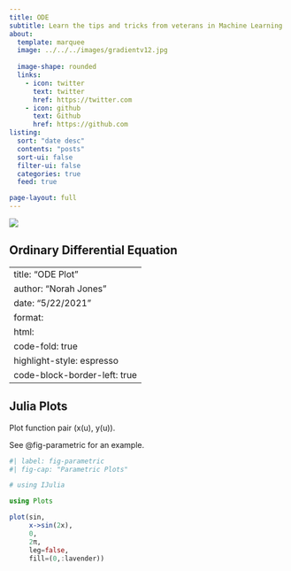 ```yaml
---
title: ODE
subtitle: Learn the tips and tricks from veterans in Machine Learning
about:
  template: marquee
  image: ../../../images/gradientv12.jpg 
 
  image-shape: rounded
  links:
    - icon: twitter
      text: twitter
      href: https://twitter.com
    - icon: github
      text: Github
      href: https://github.com
listing:
  sort: "date desc"
  contents: "posts"
  sort-ui: false
  filter-ui: false
  categories: true
  feed: true

page-layout: full
---
```


![](../../../images/code1.jpg)

##  Ordinary Differential Equation

---
title: "ODE Plot"
author: "Norah Jones"
date: "5/22/2021"
format:
  html:
    code-fold: true
highlight-style: espresso
code-block-border-left: true
---

## Julia Plots

Plot function pair (x(u), y(u)). 

See @fig-parametric for an example.

```julia
#| label: fig-parametric
#| fig-cap: "Parametric Plots"

# using IJulia

using Plots

plot(sin, 
     x->sin(2x), 
     0, 
     2π, 
     leg=false, 
     fill=(0,:lavender))
```

